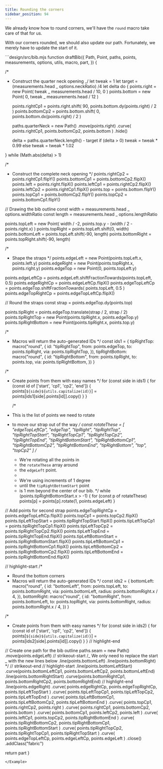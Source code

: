 ```yaml
---
title: Rounding the corners
sidebar_position: 94
---
```


We already know how to round corners, we'll have the `round` macro take care of that for us.

With our corners rounded, we should also update our path.
Fortunately, we merely have to update the start of it.

<Example tutorial caption="The shape of our bib is now completed">
```design/src/bib.mjs
function draftBib({
  Path,
  Point,
  paths,
  points,
  measurements,
  options,
  utils,
  macro,
  part,
}) {

/\*

- Construct the quarter neck opening
  _/
  let tweak = 1
  let target = (measurements.head _ options.neckRatio) /4
  let delta
  do {
  points.right = new Point(
  tweak _ measurements.head / 10,
  0
  )
  points.bottom = new Point(
  0,
  tweak _ measurements.head / 12
  )


    points.rightCp1 = points.right.shift(
      90,
      points.bottom.dy(points.right) / 2
    )
    points.bottomCp2 = points.bottom.shift(
      0,
      points.bottom.dx(points.right) / 2
    )

    paths.quarterNeck = new Path()
      .move(points.right)
      .curve(
        points.rightCp1,
        points.bottomCp2,
        points.bottom
      )
      .hide()

    delta = paths.quarterNeck.length() - target
    if (delta > 0) tweak = tweak * 0.99
    else tweak = tweak * 1.02

} while (Math.abs(delta) > 1)

/\*

- Construct the complete neck opening
  \*/
  points.rightCp2 = points.rightCp1.flipY()
  points.bottomCp1 = points.bottomCp2.flipX()
  points.left = points.right.flipX()
  points.leftCp1 = points.rightCp2.flipX()
  points.leftCp2 = points.rightCp1.flipX()
  points.top = points.bottom.flipY()
  points.topCp1 = points.bottomCp2.flipY()
  points.topCp2 = points.bottomCp1.flipY()

// Drawing the bib outline
const width = measurements.head _ options.widthRatio
const length = measurements.head _ options.lengthRatio

points.topLeft = new Point(
width / -2,
points.top.y - (width / 2 - points.right.x)
)
points.topRight = points.topLeft.shift(0, width)
points.bottomLeft = points.topLeft.shift(-90, length)
points.bottomRight = points.topRight.shift(-90, length)

/\*

- Shape the straps
  \*/
  points.edgeLeft = new Point(points.topLeft.x, points.left.y)
  points.edgeRight = new Point(points.topRight.x, points.right.y)
  points.edgeTop = new Point(0, points.topLeft.y)

points.edgeLeftCp = points.edgeLeft.shiftFractionTowards(points.topLeft, 0.5)
points.edgeRightCp = points.edgeLeftCp.flipX()
points.edgeTopLeftCp = points.edgeTop.shiftFractionTowards(
points.topLeft,
0.5
)
points.edgeTopRightCp = points.edgeTopLeftCp.flipX()

// Round the straps
const strap = points.edgeTop.dy(points.top)

points.tipRight = points.edgeTop.translate(strap / 2, strap / 2)
points.tipRightTop = new Point(points.tipRight.x, points.edgeTop.y)
points.tipRightBottom = new Point(points.tipRight.x, points.top.y)

/\*

- Macros will return the auto-generated IDs
  \*/
  const ids1 = {
  tipRightTop: macro("round", {
  id: "tipRightTop",
  from: points.edgeTop,
  to: points.tipRight,
  via: points.tipRightTop,
  }),
  tipRightBottom: macro("round", {
  id: "tipRightBottom",
  from: points.tipRight,
  to: points.top,
  via: points.tipRightBottom,
  })
  }

/\*

- Create points from them with easy names
  \*/
  for (const side in ids1) {
  for (const id of ['start', 'cp1', 'cp2', 'end']) {
  points[`${side}${utils.capitalize(id)}`] = points[ids1[side].points[id]].copy()
  }
  }


    /*

- This is the list of points we need to rotate
- to move our strap out of the way
  _/
  const rotateThese = [
  "edgeTopLeftCp",
  "edgeTop",
  "tipRight",
  "tipRightTop",
  "tipRightTopStart",
  "tipRightTopCp1",
  "tipRightTopCp2",
  "tipRightTopEnd",
  "tipRightBottomStart",
  "tipRightBottomCp1",
  "tipRightBottomCp2",
  "tipRightBottomEnd",
  "tipRightBottom",
  "top",
  "topCp2"
  ]
  /_
  - We're rotating all the points in
  - the `rotateThese` array around
  - the `edgeLeft` point.
  -
  - We're using increments of 1 degree
  - until the `tipRightBottomStart` point
  - is 1 mm beyond the center of our bib.
    \*/
    while (points.tipRightBottomStart.x > -1) {
    for (const p of rotateThese) points[p] = points[p].rotate(1, points.edgeLeft)
    }

// Add points for second strap
points.edgeTopRightCp = points.edgeTopLeftCp.flipX()
points.topCp1 = points.topCp2.flipX()
points.tipLeftTopStart = points.tipRightTopStart.flipX()
points.tipLeftTopCp1 = points.tipRightTopCp1.flipX()
points.tipLeftTopCp2 = points.tipRightTopCp2.flipX()
points.tipLeftTopEnd = points.tipRightTopEnd.flipX()
points.tipLeftBottomStart = points.tipRightBottomStart.flipX()
points.tipLeftBottomCp1 = points.tipRightBottomCp1.flipX()
points.tipLeftBottomCp2 = points.tipRightBottomCp2.flipX()
points.tipLeftBottomEnd = points.tipRightBottomEnd.flipX()

// highlight-start
/\*

- Round the bottom corners
- Macros will return the auto-generated IDs
  \*/
  const ids2 = {
  bottomLeft: macro("round", {
  id: "bottomLeft",
  from: points.topLeft,
  to: points.bottomRight,
  via: points.bottomLeft,
  radius: points.bottomRight.x / 4,
  }),
  bottomRight: macro("round", {
  id: "bottomRight",
  from: points.bottomLeft,
  to: points.topRight,
  via: points.bottomRight,
  radius: points.bottomRight.x / 4,
  })
  }

/\*

- Create points from them with easy names
  \*/
  for (const side in ids2) {
  for (const id of ['start', 'cp1', 'cp2', 'end']) {
  points[`${side}${utils.capitalize(id)}`] = points[ids2[side].points[id]].copy()
  }
  }
  // highlight-end

// Create one path for the bib outline
paths.seam = new Path()
.move(points.edgeLeft)
// strikeout-start
/_ We only need to replace the start
_ with the new lines below
.line(points.bottomLeft)
.line(points.bottomRight)
\*/
// strikeout-end
// highlight-start
.line(points.bottomLeftStart)
.curve(points.bottomLeftCp1, points.bottomLeftCp2, points.bottomLeftEnd)
.line(points.bottomRightStart)
.curve(points.bottomRightCp1, points.bottomRightCp2, points.bottomRightEnd)
// highlight-end
.line(points.edgeRight)
.curve(
points.edgeRightCp,
points.edgeTopRightCp,
points.tipLeftTopStart
)
.curve(
points.tipLeftTopCp1,
points.tipLeftTopCp2,
points.tipLeftTopEnd
)
.curve(
points.tipLeftBottomCp1,
points.tipLeftBottomCp2,
points.tipLeftBottomEnd
)
.curve(
points.topCp1,
points.rightCp2,
points.right
)
.curve(
points.rightCp1,
points.bottomCp2,
points.bottom
)
.curve(
points.bottomCp1,
points.leftCp2,
points.left
)
.curve(
points.leftCp1,
points.topCp2,
points.tipRightBottomEnd
)
.curve(
points.tipRightBottomCp2,
points.tipRightBottomCp1,
points.tipRightBottomStart
)
.curve(
points.tipRightTopCp2,
points.tipRightTopCp1,
points.tipRightTopStart
)
.curve(
points.edgeTopLeftCp,
points.edgeLeftCp,
points.edgeLeft
)
.close()
.addClass("fabric")

return part
}

```
</Example>
```
